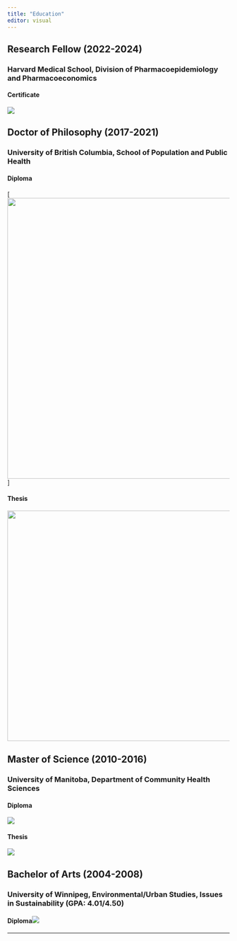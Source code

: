 ```yaml
---
title: "Education"
editor: visual
---
```


## Research Fellow (2022-2024)

### **Harvard Medical School, Division of Pharmacoepidemiology and Pharmacoeconomics**

#### **Certificate**

::: {#fit-postdoc_dip}
![](images/POSTDOC.png)
:::

## Doctor of Philosophy (2017-2021)

### **University of British Columbia, School of Population and Public Health**

#### Diploma

::: {#fig-phd_diploma}
\[![](images/PHD.png){width="635"}\]
:::

#### Thesis

::: {#fig-phd_thesis}
[![](images/clipboard-2463031712.png){fig-align="center" width="521"}](https://dx.doi.org/10.14288/1.0402446)
:::

## Master of Science (2010-2016)

### **University of Manitoba, Department of Community Health Sciences**

#### Diploma

::: {#fig-msc_diploma)
![](images/MSC.PNG)
:::

#### Thesis

::: {fig-msc_thesis}
[![](images/msc_thesis_cover.PNG)](http://hdl.handle.net/1993/31050)
:::

## Bachelor of Arts (2004-2008)

### **University of Winnipeg, Environmental/Urban Studies, Issues in Sustainability (GPA: 4.01/4.50)**

#### Diploma![](images/clipboard-1436043536.png)

------------------------------------------------------------------------
